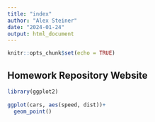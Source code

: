 ```yaml
---
title: "index"
author: "Alex Steiner"
date: "2024-01-24"
output: html_document
---
```


```r
knitr::opts_chunk$set(echo = TRUE)
```


## Homework Repository Website


```r
library(ggplot2)
  
ggplot(cars, aes(speed, dist))+
  geom_point()
```


